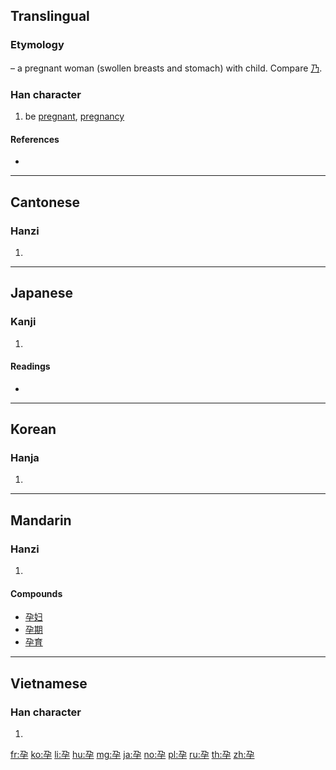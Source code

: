 {{character info/new}}
==Translingual==

===Etymology===
{{Han etyl}}
{{Han compound|乃|子|t1=pregnant woman|t2=child|ls=ic}} – a pregnant woman (swollen breasts and stomach) with child. Compare [[乃]].

===Han character===
{{Han char|rn=39|rad=子|as=02|sn=5|four=17407|canj=NSND|ids=⿱乃子}}

# be [[pregnant]], [[pregnancy]]

====References====
* {{Han ref|kx=0277.140|dkj=06938|dj=0545.040|hdz=21009.050|uh=5B55|ud=23381|bh=A5A5|bd=42405}}

----

==Cantonese==

===Hanzi===
{{yue-hanzi|jyut=[[jan6]]|y=yan6}}

# {{defn|lang=yue|sort=子02}}

----

==Japanese==

===Kanji===
{{ja-kanji|grade=|rs=子02}}

# {{defn|lang=ja|sort=子02}}

====Readings====
* {{ja-readings|on=[[よう]] (yō)|kun=[[はらむ]] (haramu)}}

----

==Korean==

===Hanja===
{{ko-hanja|hangeul=잉|rv=ing|mr=ing}}

# {{defn|lang=ko|sort=子02}}

----

==Mandarin==

===Hanzi===
{{cmn-hanzi|pin=[[yùn]] ([[yun4]])|wg=yün<sup>4</sup>}}

# {{defn|lang=cmn|sort=子02}}

====Compounds====
* [[孕妇]]
* [[孕期]]
* [[孕育]]

----

==Vietnamese==

===Han character===
{{vi-hantu|[[dựng]], [[dằng]], [[dửng]], [[rặng]]|rs=子02}}

# {{defn|lang=vi|sort=子02}}

[[fr:孕]]
[[ko:孕]]
[[li:孕]]
[[hu:孕]]
[[mg:孕]]
[[ja:孕]]
[[no:孕]]
[[pl:孕]]
[[ru:孕]]
[[th:孕]]
[[zh:孕]]